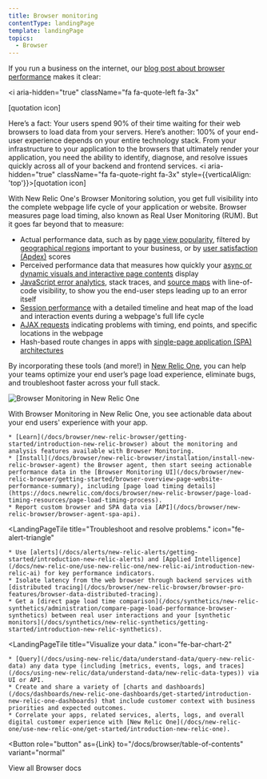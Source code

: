 ```yaml
---
title: Browser monitoring
contentType: landingPage
template: landingPage
topics:
  - Browser
---
```



If you run a business on the internet, our [blog post about browser performance](https://newrelic.com/resources/articles/most-popular-rum-monitoring-tool) makes it clear:

<i
  aria-hidden="true"
  className="fa fa-quote-left fa-3x"
>
  <span>
    [quotation icon]
  </span>
</i>

Here’s a fact: Your users spend 90% of their time waiting for their web browsers to load data from your servers. Here’s another: 100% of your end-user experience depends on your entire technology stack. From your infrastructure to your application to the browsers that ultimately render your application, you need the ability to identify, diagnose, and resolve issues quickly across all of your backend and frontend services. <i aria-hidden="true" className="fa fa-quote-right fa-3x" style={{verticalAlign: 'top'}}><span>[quotation icon]</span></i>

With New Relic One's Browser Monitoring solution, you get full visibility into the complete webpage life cycle of your application or website. Browser measures page load timing, also known as Real User Monitoring (RUM). But it goes far beyond that to measure:

* Actual performance data, such as by [page view popularity](/docs/browser/new-relic-browser/additional-standard-features/page-views-examine-page-performance), filtered by [geographical regions](/docs/browser/new-relic-browser/browser-pro-features/filterable-geography-webpage-metrics-location) important to your business, or by [user satisfaction (Apdex)](/docs/apm/new-relic-apm/apdex/apdex-measure-user-satisfaction) scores
* Perceived performance data that measures how quickly your [async or dynamic visuals and interactive page contents](/docs/browser/new-relic-browser/page-load-timing-resources/pageviewtiming-async-or-dynamic-page-details) display
* [JavaScript error analytics](/docs/browser/new-relic-browser/browser-pro-features/javascript-errors-page-examining-errors-over-time), stack traces, and [source maps](/docs/browser/new-relic-browser/browser-pro-features/upload-source-maps-un-minify-js-errors) with line-of-code visibility, to show you the end-user steps leading up to an error itself
* [Session performance](/docs/browser/new-relic-browser/browser-pro-features/session-traces-explore-webpages-life-cycle) with a detailed timeline and heat map of the load and interaction events during a webpage's full life cycle
* [AJAX requests](/docs/browser/new-relic-browser/browser-pro-features/ajax-page-identifying-time-consuming-calls) indicating problems with timing, end points, and specific locations in the webpage
* Hash-based route changes in apps with [single-page application (SPA) architectures](/docs/browser/single-page-app-monitoring/get-started/introduction-single-page-app-monitoring)

By incorporating these tools (and more!) in [New Relic One](/docs/new-relic-one/use-new-relic-one/get-started/introduction-new-relic-one), you can help your teams optimize your end user’s page load experience, eliminate bugs, and troubleshoot faster across your full stack.

![Browser Monitoring in New Relic One](./images/browser-nr1-intro072720.png "Browser Monitoring in New Relic One")

With Browser Monitoring in New Relic One, you see actionable data about your end users' experience with your app.

<LandingPageTileGrid>
  <LandingPageTile
    title="Get started."
    icon="fe-check-square"
  >


    * [Learn](/docs/browser/new-relic-browser/getting-started/introduction-new-relic-browser) about the monitoring and analysis features available with Browser Monitoring.
    * [Install](/docs/browser/new-relic-browser/installation/install-new-relic-browser-agent) the Browser agent, then start seeing actionable performance data in the [Browser Monitoring UI](/docs/browser/new-relic-browser/getting-started/browser-overview-page-website-performance-summary), including [page load timing details](https://docs.newrelic.com/docs/browser/new-relic-browser/page-load-timing-resources/page-load-timing-process).
    * Report custom browser and SPA data via [API](/docs/browser/new-relic-browser/browser-agent-spa-api).
  </LandingPageTile>

  <LandingPageTile
    title="Troubleshoot and resolve problems."
    icon="fe-alert-triangle"
  >


    * Use [alerts](/docs/alerts/new-relic-alerts/getting-started/introduction-new-relic-alerts) and [Applied Intelligence](/docs/new-relic-one/use-new-relic-one/new-relic-ai/introduction-new-relic-ai) for key performance indicators.
    * Isolate latency from the web browser through backend services with [distributed tracing](/docs/browser/new-relic-browser/browser-pro-features/browser-data-distributed-tracing).
    * Get a [direct page load time comparison](/docs/synthetics/new-relic-synthetics/administration/compare-page-load-performance-browser-synthetics) between real user interactions and your [synthetic monitors](/docs/synthetics/new-relic-synthetics/getting-started/introduction-new-relic-synthetics).
  </LandingPageTile>

  <LandingPageTile
    title="Visualize your data."
    icon="fe-bar-chart-2"
  >


    * [Query](/docs/using-new-relic/data/understand-data/query-new-relic-data) any data type (including [metrics, events, logs, and traces](/docs/using-new-relic/data/understand-data/new-relic-data-types)) via UI or API.
    * Create and share a variety of [charts and dashboards](/docs/dashboards/new-relic-one-dashboards/get-started/introduction-new-relic-one-dashboards) that include customer context with business priorities and expected outcomes.
    * Correlate your apps, related services, alerts, logs, and overall digital customer experience with [New Relic One](/docs/new-relic-one/use-new-relic-one/get-started/introduction-new-relic-one).
  </LandingPageTile>
</LandingPageTileGrid>

<Button
  role="button"
  as={Link}
  to="/docs/browser/table-of-contents"
  variant="normal"
>
  View all Browser docs
</Button>
